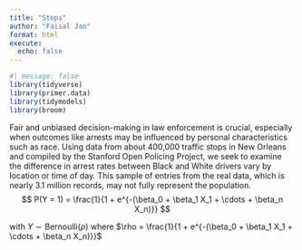 ```yaml
---
title: "Stops"
author: "Faisal Jan"
format: html
execute: 
  echo: false
---
```


```r
#| message: false
library(tidyverse)
library(primer.data)
library(tidymodels)
library(broom)
```

Fair and unbiased decision-making in law enforcement is crucial, especially when outcomes like arrests may be influenced by personal characteristics such as race. Using data from about 400,000 traffic stops in New Orleans and compiled by the Stanford Open Policing Project, we seek to examine the difference in arrest rates between Black and White drivers vary by location or time of day. This sample of entries from the real data, which is nearly 3.1 million records, may not fully represent the population.
$$
P(Y = 1) = \frac{1}{1 + e^{-(\beta_0 + \beta_1 X_1 + \cdots + \beta_n X_n)}}
$$

with $Y \sim \text{Bernoulli}(\rho)$ where $\rho = \frac{1}{1 + e^{-(\beta_0 + \beta_1 X_1 + \cdots + \beta_n X_n)}}$
